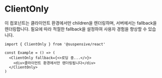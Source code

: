 # ClientOnly

이 컴포넌트는 클라이언트 환경에서만 children을 렌더링하며, 서버에서는 fallback을 렌더링합니다. 필요에 따라 적절한 fallback을 설정하여 사용자 경험을 향상할 수 있습니다.

```tsx /fallback/
import { ClientOnly } from '@suspensive/react'

const Example = () => (
  <ClientOnly fallback={<>로딩 중...</>}>
    <div>클라이언트 환경에서만 렌더링됩니다</div>
  </ClientOnly>
)
```
